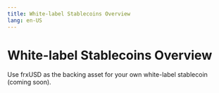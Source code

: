```yaml
---
title: White-label Stablecoins Overview
lang: en-US
---
```


# White-label Stablecoins Overview

Use frxUSD as the backing asset for your own white-label stablecoin (coming soon).
